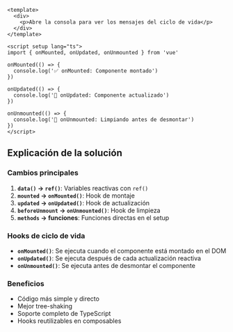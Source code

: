 ```vue
<template>
  <div>
    <p>Abre la consola para ver los mensajes del ciclo de vida</p>
  </div>
</template>

<script setup lang="ts">
import { onMounted, onUpdated, onUnmounted } from 'vue'

onMounted(() => {
  console.log('✅ onMounted: Componente montado')
})

onUpdated(() => {
  console.log('🔄 onUpdated: Componente actualizado')
})

onUnmounted(() => {
  console.log('🧹 onUnmounted: Limpiando antes de desmontar')
})
</script>
```

## Explicación de la solución

### Cambios principales

1. **`data()` → `ref()`**: Variables reactivas con `ref()`
2. **`mounted` → `onMounted()`**: Hook de montaje
3. **`updated` → `onUpdated()`**: Hook de actualización
4. **`beforeUnmount` → `onUnmounted()`**: Hook de limpieza
5. **`methods` → funciones**: Funciones directas en el setup

### Hooks de ciclo de vida

- **`onMounted()`**: Se ejecuta cuando el componente está montado en el DOM
- **`onUpdated()`**: Se ejecuta después de cada actualización reactiva
- **`onUnmounted()`**: Se ejecuta antes de desmontar el componente

### Beneficios

- Código más simple y directo
- Mejor tree-shaking
- Soporte completo de TypeScript
- Hooks reutilizables en composables
